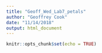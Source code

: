 ```yaml
---
title: "Geoff_Wed_Lab7_petals"
author: "Geoffrey Cook"
date: "11/14/2018"
output: html_document
---
```


```r
knitr::opts_chunk$set(echo = TRUE)
```

